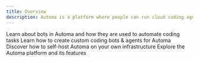 ```yaml
---
title: Overview
description: Automa is a platform where people can run cloud coding agents from the tools they already use
---
```


<Columns cols={2}>
  <Card arrow title="Bots" icon="bot" href="/bots">
    Learn about bots in Automa and how they are used to automate coding tasks
  </Card>
  <Card arrow title="Bot Development" icon="code" href="/bot-development">
    Learn how to create custom coding bots & agents for Automa
  </Card>
  <Card arrow title="Self Hosting" icon="server" href="/self-hosting">
    Discover how to self-host Automa on your own infrastructure
  </Card>
  <Card arrow title="Platform" icon="app-window-mac" href="/platform">
    Explore the Automa platform and its features
  </Card>
</Columns>
